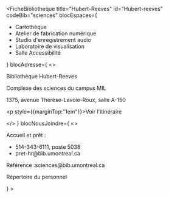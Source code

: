
<FicheBibliotheque
  title="Hubert-Reeves"
  id="Hubert-reeves"
  codeBib="sciences"
  blocEspaces={
    <ul>
      <li>Cartothèque</li>
      <li><Link to="https://studio.bib.umontreal.ca/espaces/ateliers">Atelier de fabrication numérique</Link></li>
      <li><Link to="https://studio.bib.umontreal.ca/espaces/studioaudio">Studio d'enregistrement audio</Link></li>
      <li><Link to="https://studio.bib.umontreal.ca/espaces/visualisation">Laboratoire de visualisation</Link></li>
      <li><Link to="/service-accessibilite#salle-adaptee-a-la-bibliotheque-hubert-reeves">Salle Accessibilité</Link></li>
    </ul>
  }
  blocAdresse={
    <>
      <p>Bibliothèque Hubert-Reeves</p>
      <p>Complexe des sciences du campus MIL</p>
      <p>1375, avenue Thérèse-Lavoie-Roux, salle A-150</p>
      <p style={{marginTop:"1em"}}><Link to="../nous-joindre/notre-equipe" Icon={ArrowSquareOutIcon}>Voir l'itinéraire</Link></p>
    </>
  }
  blocNousJoindre={
    <>
<p>Accueil et prêt&nbsp;:</p>
      <ul style={{marginLeft:"1em"}}><li>514-343-6111, poste 5038</li>
      <li><Link to="mailto:pret-hr@bib.umontreal.ca">pret-hr@bib.umontreal.ca</Link></li></ul>
      <p>Référence&nbsp;:<Link to="mailto:sciences@bib.umontreal.ca">sciences@bib.umontreal.ca</Link></p>
      <p style={{marginTop:"1em"}}><Link to="/nous-joindre/notre-equipe" Icon>Répertoire du personnel</Link></p>
    </>
  }
>

</FicheBibliotheque>
